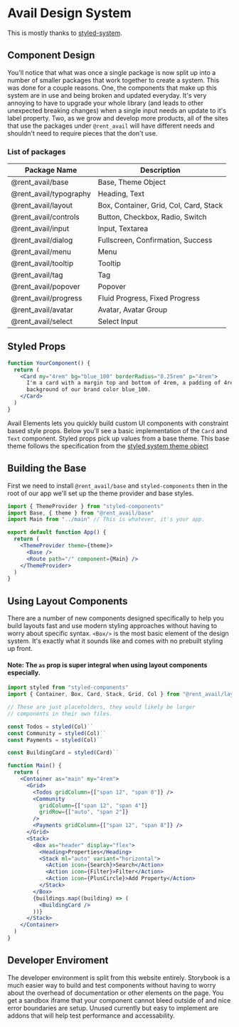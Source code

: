 # Avail Design System

This is mostly thanks to [styled-system](https://styled-system.com/).

## Component Design

You'll notice that what was once a single package is now split up into a number of smaller packages that work together to create a system. This was done for a couple reasons. One, the components that make up this system are in use and being broken and updated everyday. It's very annoying to have to upgrade your whole library (and leads to other unexpected breaking changes) when a single input needs an update to it's label property. Two, as we grow and develop more products, all of the sites that use the packages under `@rent_avail` will have different needs and shouldn't need to require pieces that the don't use.

### List of packages

| Package Name           | Description                            |
| ---------------------- | -------------------------------------- |
| @rent_avail/base       | Base, Theme Object                     |
| @rent_avail/typography | Heading, Text                          |
| @rent_avail/layout     | Box, Container, Grid, Col, Card, Stack |
| @rent_avail/controls   | Button, Checkbox, Radio, Switch        |
| @rent_avail/input      | Input, Textarea                        |
| @rent_avail/dialog     | Fullscreen, Confirmation, Success      |
| @rent_avail/menu       | Menu                                   |
| @rent_avail/tooltip    | Tooltip                                |
| @rent_avail/tag        | Tag                                    |
| @rent_avail/popover    | Popover                                |
| @rent_avail/progress   | Fluid Progress, Fixed Progress         |
| @rent_avail/avatar     | Avatar, Avatar Group                   |
| @rent_avail/select     | Select Input                           |

## Styled Props

```jsx
function YourComponent() {
  return (
    <Card my="4rem" bg="blue_100" borderRadius="0.25rem" p="4rem">
      I'm a card with a margin top and bottom of 4rem, a padding of 4rem, and a
      background of our brand color blue_100.
    </Card>
  )
}
```

Avail Elements lets you quickly build custom UI components with constraint based style props. Below you'll see a basic implementation of the `Card` and `Text` component. Styled props pick up values from a base theme. This base theme follows the specification from the [styled system theme object](https://styled-system.com/theme-specification)

## Building the Base

First we need to install `@rent_avail/base` and `styled-components` then in the root of our app we'll set up the theme provider and base styles.

```jsx
import { ThemeProvider } from "styled-components"
import Base, { theme } from "@rent_avail/base"
import Main from "../main" // This is whatever, it's your app.

export default function App() {
  return (
    <ThemeProvider theme={theme}>
      <Base />
      <Route path="/" component={Main} />
    </ThemeProvider>
  )
}
```

## Using Layout Components

There are a number of new components designed specifically to help you build layouts fast and use modern styling approaches without having to worry about specific syntax. `<Box/>` is the most basic element of the design system. It's exactly what it sounds like and comes with no prebuilt styling up front.

#### Note: The `as` prop is super integral when using layout components especially.

```jsx
import styled from "styled-components"
import { Container, Box, Card, Stack, Grid, Col } from "@rent_avail/layout"

// These are just placeholders, they would likely be larger
// components in their own files.

const Todos = styled(Col)``
const Community = styled(Col)``
const Payments = styled(Col)``

const BuildingCard = styled(Card)``

function Main() {
  return (
    <Container as="main" my="4rem">
      <Grid>
        <Todos gridColumn={["span 12", "span 8"]} />
        <Community
          gridColumn={["span 12", "span 4"]}
          gridRow={["auto", "span 2"]}
        />
        <Payments gridColumn={["span 12", "span 8"]} />
      </Grid>
      <Stack>
        <Box as="header" display="flex">
          <Heading>Properties</Heading>
          <Stack ml="auto" variant="horizontal">
            <Action icon={Search}>Search</Action>
            <Action icon={Filter}>Filter</Action>
            <Action icon={PlusCircle}>Add Property</Action>
          </Stack>
        </Box>
        {buildings.map((building) => (
          <BuildingCard />
        ))}
      </Stack>
    </Container>
  )
}
```

## Developer Enviroment

The developer environment is split from this website entirely. Storybook is a much easier way to build and test components without having to worry about the overhead of documentation or other elements on the page. You get a sandbox iframe that your component cannot bleed outside of and nice error boundaries are setup. Unused currently but easy to implement are addons that will help test performance and accessability.
